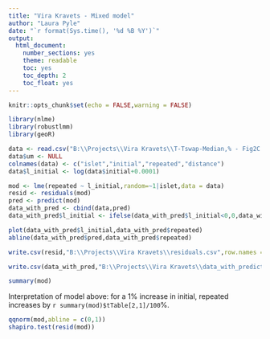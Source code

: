 ```yaml
---
title: "Vira Kravets - Mixed model"
author: "Laura Pyle"
date: "`r format(Sys.time(), '%d %B %Y')`"
output:
  html_document:
    number_sections: yes
    theme: readable
    toc: yes
    toc_depth: 2
    toc_float: yes
---
```


```r
knitr::opts_chunk$set(echo = FALSE,warning = FALSE)

library(nlme)
library(robustlmm)
library(geoR)

data <- read.csv("B:\\Projects\\Vira Kravets\\T-Tswap-Median,% - Fig2C.csv")
data$um <- NULL
colnames(data) <- c("islet","initial","repeated","distance")
data$l_initial <- log(data$initial+0.0001)

mod <- lme(repeated ~ l_initial,random=~1|islet,data = data)
resid <- residuals(mod)
pred <- predict(mod)
data_with_pred <- cbind(data,pred)
data_with_pred$l_initial <- ifelse(data_with_pred$l_initial<0,0,data_with_pred$l_initial)

plot(data_with_pred$l_initial,data_with_pred$repeated)
abline(data_with_pred$pred,data_with_pred$repeated)

write.csv(resid,"B:\\Projects\\Vira Kravets\\residuals.csv",row.names = F)

write.csv(data_with_pred,"B:\\Projects\\Vira Kravets\\data_with_predicted_values.csv",row.names = F)
```

```r
summary(mod)
```

Interpretation of model above: for a 1% increase in initial, repeated increases by `r summary(mod)$tTable[2,1]/100`%.

```r
qqnorm(mod,abline = c(0,1))
shapiro.test(resid(mod))
```
<br>
